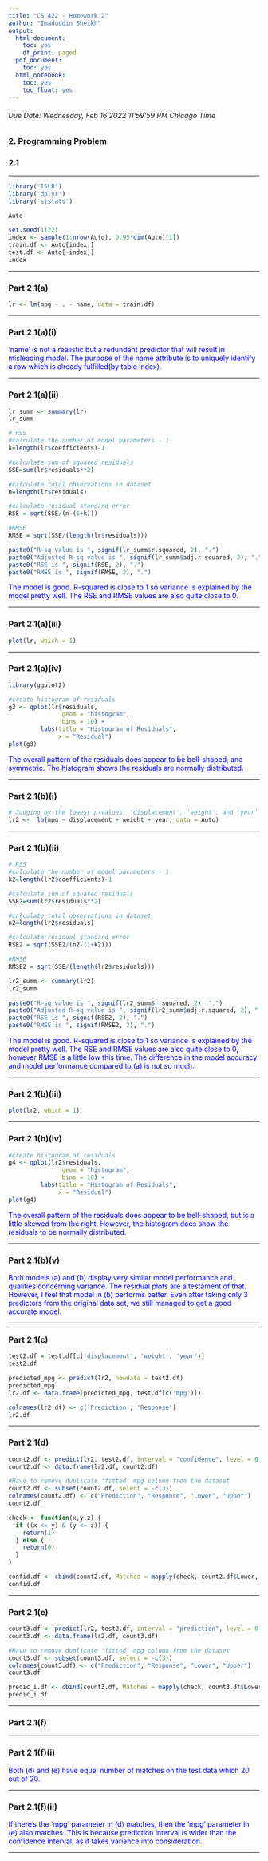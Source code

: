 ---
title: "CS 422 - Homework 2"
author: "Imaduddin Sheikh"
output:
  html_document:
    toc: yes
    df_print: paged
  pdf_document:
    toc: yes
  html_notebook:
    toc: yes
    toc_float: yes
---

###### Due Date: Wednesday, Feb 16 2022 11:59:59 PM Chicago Time  

### 2.    Programming Problem


### 2.1

******
```{r}
library("ISLR")
library('dplyr')
library('sjstats')
```
```{r}
Auto
```
```{r}
set.seed(1122)
index <- sample(1:nrow(Auto), 0.95*dim(Auto)[1])
train.df <- Auto[index,]
test.df <- Auto[-index,]
index
```
******
### Part 2.1(a)

```{r}
lr <- lm(mpg ~ . - name, data = train.df)
```
******
### Part 2.1(a)(i)

<span style="color: blue;">'name' is not a realistic but a redundant predictor that will result in misleading model. The purpose of the name attribute is to uniquely identify a row which is already fulfilled(by table index).</span>

******
### Part 2.1(a)(ii)

```{r}
lr_summ <- summary(lr)
lr_summ
```
```{r}
# RSS
#calculate the number of model parameters - 1
k=length(lr$coefficients)-1

#calculate sum of squared residuals
SSE=sum(lr$residuals**2)

#calculate total observations in dataset
n=length(lr$residuals)

#calculate residual standard error
RSE = sqrt(SSE/(n-(1+k)))
```
```{r}
#RMSE
RMSE = sqrt(SSE/(length(lr$residuals)))
```
```{r}
paste0("R-sq value is ", signif(lr_summ$r.squared, 2), ".")
paste0("Adjusted R-sq value is ", signif(lr_summ$adj.r.squared, 2), ".")
paste0("RSE is ", signif(RSE, 2), ".")
paste0("RMSE is ", signif(RMSE, 2), ".")
```
<span style="color: blue;">The model is good. R-squared is close to 1 so variance is explained by the model pretty well. The RSE and RMSE values are also quite close to 0.</span>

******

### Part 2.1(a)(iii)

```{r}
plot(lr, which = 1)
```
******

### Part 2.1(a)(iv)
```{r}
library(ggplot2)

#create histogram of residuals
g3 <- qplot(lr$residuals,
               geom = "histogram",
               bins = 10) +
         labs(title = "Histogram of Residuals",
              x = "Residual")
plot(g3)
```

<span style="color: blue;">The overall pattern of the residuals does appear to be bell-shaped, and symmetric. The histogram shows the residuals are normally distributed.  </span>

******

### Part 2.1(b)(i)
```{r}
# Judging by the lowest p-values, 'displacement', 'weight', and 'year' appear to be the 3 most statistically significant predictors.
lr2 <-  lm(mpg ~ displacement + weight + year, data = Auto)
```

******

### Part 2.1(b)(ii)
```{r}
# RSS
#calculate the number of model parameters - 1
k2=length(lr2$coefficients)-1

#calculate sum of squared residuals
SSE2=sum(lr2$residuals**2)

#calculate total observations in dataset
n2=length(lr2$residuals)

#calculate residual standard error
RSE2 = sqrt(SSE2/(n2-(1+k2)))
```
```{r}
#RMSE
RMSE2 = sqrt(SSE/(length(lr2$residuals)))
```
```{r}
lr2_summ <- summary(lr2)
lr2_summ
```
```{r}
paste0("R-sq value is ", signif(lr2_summ$r.squared, 2), ".")
paste0("Adjusted R-sq value is ", signif(lr2_summ$adj.r.squared, 2), ".")
paste0("RSE is ", signif(RSE2, 2), ".")
paste0("RMSE is ", signif(RMSE2, 2), ".")
```
<span style="color: blue;">The model is good. R-squared is close to 1 so variance is explained by the model pretty well. The RSE and RMSE values are also quite close to 0, however RMSE is a little low this time. The difference in the model accuracy and model performance compared to (a) is not so much.</span>

******
### Part 2.1(b)(iii)

```{r}
plot(lr2, which = 1)
```
******
### Part 2.1(b)(iv)
```{r}
#create histogram of residuals
g4 <- qplot(lr2$residuals,
               geom = "histogram",
               bins = 10) +
         labs(title = "Histogram of Residuals",
              x = "Residual")
plot(g4)
```
<span style="color: blue;">The overall pattern of the residuals does appear to be bell-shaped, but is a little skewed from the right. However, the histogram does show the residuals to be normally distributed.</span>

******

### Part 2.1(b)(v)
<span style="color: blue;">Both models (a) and (b) display very similar model performance and qualities concerning variance. The residual plots are a testament of that. However, I feel that model in (b) performs better. Even after taking only 3 predictors from the original data set, we still managed to get a good accurate model.</span>

******

### Part 2.1(c)
```{r}
test2.df = test.df[c('displacement', 'weight', 'year')]
test2.df
```
```{r}
predicted_mpg <- predict(lr2, newdata = test2.df)
predicted_mpg
lr2.df <- data.frame(predicted_mpg, test.df[c('mpg')])
```
```{r}
colnames(lr2.df) <- c('Prediction', 'Response')
lr2.df
```

******

### Part 2.1(d)
```{r}
count2.df <- predict(lr2, test2.df, interval = "confidence", level = 0.95)
count2.df <- data.frame(lr2.df, count2.df)
```
```{r}
#Have to remove duplicate 'fitted' mpg column from the dataset
count2.df <- subset(count2.df, select = -c(3))
colnames(count2.df) <- c("Prediction", "Response", "Lower", "Upper")
count2.df
```
```{r}
check <- function(x,y,z) {
  if ((x <= y) & (y <= z)) {
    return(1)
  } else {
    return(0)
  }
}
```
```{r}
confid.df <- cbind(count2.df, Matches = mapply(check, count2.df$Lower, count2.df$Prediction, count2.df$Upper))
confid.df
```
******

### Part 2.1(e)
```{r}
count3.df <- predict(lr2, test2.df, interval = "prediction", level = 0.95)
count3.df <- data.frame(lr2.df, count3.df)
```
```{r}
#Have to remove duplicate 'fitted' mpg column from the dataset
count3.df <- subset(count3.df, select = -c(3))
colnames(count3.df) <- c("Prediction", "Response", "Lower", "Upper")
count3.df
```
```{r}
predic_i.df <- cbind(count3.df, Matches = mapply(check, count3.df$Lower, count3.df$Prediction, count3.df$Upper))
predic_i.df
```
******

### Part 2.1(f)

******

### Part 2.1(f)(i)

<span style="color: blue;">Both (d) and (e) have equal number of matches on the test data which 20 out of 20.</span>

******

### Part 2.1(f)(ii)
<span style="color: blue;">If there's the 'mpg' parameter in (d) matches, then the 'mpg' parameter in (e) also matches. This is because prediction interval is wider than the confidence interval, as it takes variance into consideration.</span>`

******

